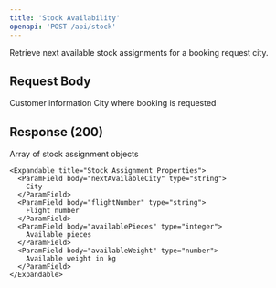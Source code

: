 ```yaml
---
title: 'Stock Availability'
openapi: 'POST /api/stock'
---
```


Retrieve next available stock assignments for a booking request city.

## Request Body

<ParamField body="customerDetails" type="object" required>
  Customer information
</ParamField>

<ParamField body="bookingRequestedCity" type="string" required>
  City where booking is requested
</ParamField>

## Response (200)

<ParamField status="200" type="object">
  <ParamField name="stockAssignments" type="array">
    Array of stock assignment objects

    <Expandable title="Stock Assignment Properties">
      <ParamField body="nextAvailableCity" type="string">
        City
      </ParamField>
      <ParamField body="flightNumber" type="string">
        Flight number
      </ParamField>
      <ParamField body="availablePieces" type="integer">
        Available pieces
      </ParamField>
      <ParamField body="availableWeight" type="number">
        Available weight in kg
      </ParamField>
    </Expandable>
  </ParamField>
</ParamField>
